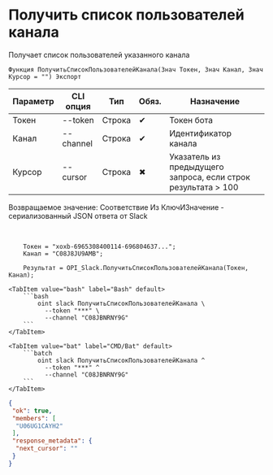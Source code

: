 ﻿---
sidebar_position: 2
---


# Получить список пользователей канала
 Получает список пользователей указанного канала



`Функция ПолучитьСписокПользователейКанала(Знач Токен, Знач Канал, Знач Курсор = "") Экспорт`

  | Параметр | CLI опция | Тип | Обяз. | Назначение |
  |-|-|-|-|-|
  | Токен | --token | Строка | &#x2714; | Токен бота |
  | Канал | --channel | Строка | &#x2714; | Идентификатор канала |
  | Курсор | --cursor | Строка | &#x2716; | Указатель из предыдущего запроса, если строк результата > 100 |

  
  Возвращаемое значение:   Соответствие Из КлючИЗначение - сериализованный JSON ответа от Slack

<br/>




```bsl title="Пример использования для 1С:Предприятие/OneScript"
    Токен = "xoxb-6965308400114-696804637...";
    Канал = "C08J8JU9AMB";

    Результат = OPI_Slack.ПолучитьСписокПользователейКанала(Токен, Канал);
```
    

 <Tabs>
  
    <TabItem value="bash" label="Bash" default>
        ```bash
            oint slack ПолучитьСписокПользователейКанала \
              --token "***" \
              --channel "C08JBNRNY9G"
        ```
    </TabItem>
  
    <TabItem value="bat" label="CMD/Bat" default>
        ```batch
            oint slack ПолучитьСписокПользователейКанала ^
              --token "***" ^
              --channel "C08JBNRNY9G"
        ```
    </TabItem>
</Tabs>


```json title="Результат"
{
 "ok": true,
 "members": [
  "U06UG1CAYH2"
 ],
 "response_metadata": {
  "next_cursor": ""
 }
}
```
